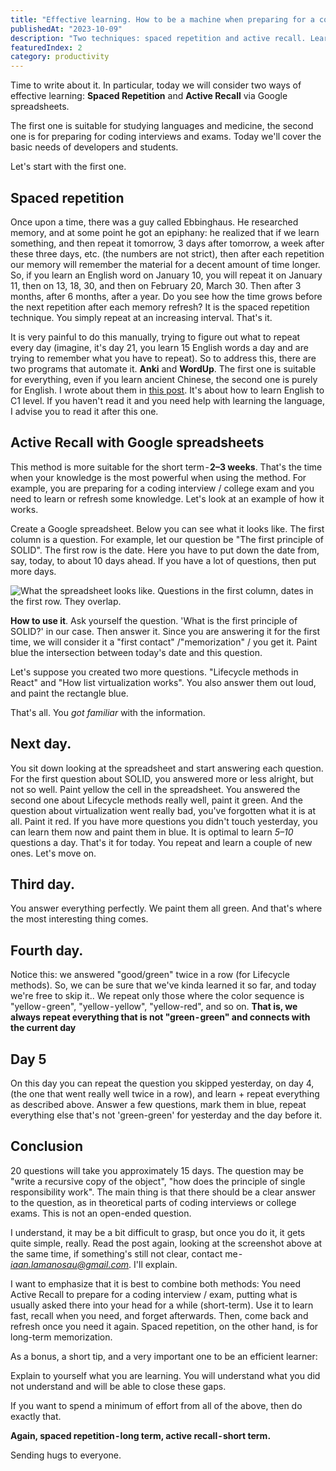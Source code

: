 ```yaml
---
title: "Effective learning. How to be a machine when preparing for a coding interview or an exam"
publishedAt: "2023-10-09"
description: "Two techniques: spaced repetition and active recall. Learn how to prepare for an interview or an exam"
featuredIndex: 2
category: productivity
---
```


Time to write about it. In particular, today we will consider two ways of effective learning: **Spaced Repetition** and **Active Recall** via Google spreadsheets.

The first one is suitable for studying languages and medicine, the second one is for preparing for coding interviews and exams. Today we'll cover the basic needs of developers and students.

Let's start with the first one.

## Spaced repetition

Once upon a time, there was a guy called Ebbinghaus. He researched memory, and at some point he got an epiphany: he realized that if we learn something, and then repeat it tomorrow, 3 days after tomorrow, a week after these three days, etc. (the numbers are not strict), then after each repetition our memory will remember the material for a decent amount of time longer. So, if you learn an English word on January 10, you will repeat it on January 11, then on 13, 18, 30, and then on February 20, March 30. Then after 3 months, after 6 months, after a year. Do you see how the time grows before the next repetition after each memory refresh? It is the spaced repetition technique. You simply repeat at an increasing interval. That's it.

It is very painful to do this manually, trying to figure out what to repeat every day (imagine, it's day 21, you learn 15 English words a day and are trying to remember what you have to repeat). So to address this, there are two programs that automate it. **Anki** and **WordUp**. The first one is suitable for everything, even if you learn ancient Chinese, the second one is purely for English. I wrote about them in [this post](https://twentysixhugs.com/articles/articles/how-to-learn-english-to-c1-level). It's about how to learn English to C1 level. If you haven't read it and you need help with learning the language, I advise you to read it after this one.

## Active Recall with Google spreadsheets

This method is more suitable for the short term - **2–3 weeks**. That's the time when your knowledge is the most powerful when using the method. For example, you are preparing for a coding interview / college exam and you need to learn or refresh some knowledge.
Let's look at an example of how it works.

Create a Google spreadsheet. Below you can see what it looks like.
The first column is a question. For example, let our question be "The first principle of SOLID".
The first row is the date. Here you have to put down the date from, say, today, to about 10 days ahead. If you have a lot of questions, then put more days.

![What the spreadsheet looks like. Questions in the first column, dates in the first row. They overlap.](https://i.imgur.com/nwoK08H.png)

**How to use it**. Ask yourself the question. 'What is the first principle of SOLID?' in our case. Then answer it. Since you are answering it for the first time, we will consider it a "first contact" /"memorization" / you get it. Paint blue the intersection between today's date and this question.

Let's suppose you created two more questions. "Lifecycle methods in React" and "How list virtualization works". You also answer them out loud, and paint the rectangle blue.

That's all. You _got familiar_ with the information.

## Next day.

You sit down looking at the spreadsheet and start answering each question. For the first question about SOLID, you answered more or less alright, but not so well. Paint yellow the cell in the spreadsheet. You answered the second one about Lifecycle methods really well, paint it green. And the question about virtualization went really bad, you've forgotten what it is at all. Paint it red.
If you have more questions you didn't touch yesterday, you can learn them now and paint them in blue. It is optimal to learn _5–10_ questions a day.
That's it for today. You repeat and learn a couple of new ones. Let's move on.

## Third day.

You answer everything perfectly. We paint them all green.
And that's where the most interesting thing comes.

## Fourth day.

Notice this: we answered "good/green" twice in a row (for Lifecycle methods). So, we can be sure that we've kinda learned it so far, and today we're free to skip it.. We repeat only those where the color sequence is "yellow - green", "yellow - yellow", "yellow-red", and so on. **That is, we always repeat everything that is not "green - green" and connects with the current day**

## Day 5

On this day you can repeat the question you skipped yesterday, on day 4, (the one that went really well twice in a row), and learn + repeat everything as described above. Answer a few questions, mark them in blue, repeat everything else that's not 'green-green' for yesterday and the day before it.

## Conclusion

20 questions will take you approximately 15 days. The question may be "write a recursive copy of the object", "how does the principle of single responsibility work". The main thing is that there should be a clear answer to the question, as in theoretical parts of coding interviews or college exams. This is not an open-ended question.

I understand, it may be a bit difficult to grasp, but once you do it, it gets quite simple, really. Read the post again, looking at the screenshot above at the same time, if something's still not clear, contact me - *iaan.lamanosau@gmail.com*. I'll explain.

I want to emphasize that it is best to combine both methods: You need Active Recall to prepare for a coding interview / exam, putting what is usually asked there into your head for a while (short-term). Use it to learn fast, recall when you need, and forget afterwards. Then, come back and refresh once you need it again. Spaced repetition, on the other hand, is for long-term memorization.

As a bonus, a short tip, and a very important one to be an efficient learner:

Explain to yourself what you are learning. You will understand what you did not understand and will be able to close these gaps.

If you want to spend a minimum of effort from all of the above, then do exactly that.

**Again, spaced repetition - long term, active recall - short term.**

Sending hugs to everyone.
